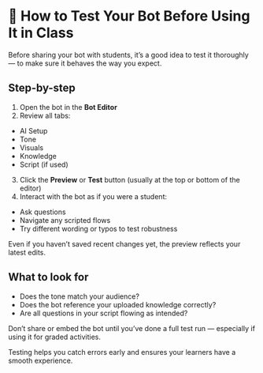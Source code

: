 # 🧪 How to Test Your Bot Before Using It in Class

Before sharing your bot with students, it’s a good idea to test it thoroughly — to make sure it behaves the way you expect.

## Step-by-step

1. Open the bot in the **Bot Editor**
2. Review all tabs:
- AI Setup
- Tone
- Visuals
- Knowledge
- Script (if used)
3. Click the **Preview** or **Test** button (usually at the top or bottom of the editor)
4. Interact with the bot as if you were a student:
- Ask questions
- Navigate any scripted flows
- Try different wording or typos to test robustness

<Info title="Preview runs the bot in its current state">
    Even if you haven’t saved recent changes yet, the preview reflects your latest edits.
</Info>

## What to look for
- Does the tone match your audience?
- Does the bot reference your uploaded knowledge correctly?
- Are all questions in your script flowing as intended?

<Tip title="Use private testing before sharing">
    Don’t share or embed the bot until you’ve done a full test run — especially if using it for graded activities.
</Tip>

Testing helps you catch errors early and ensures your learners have a smooth experience.